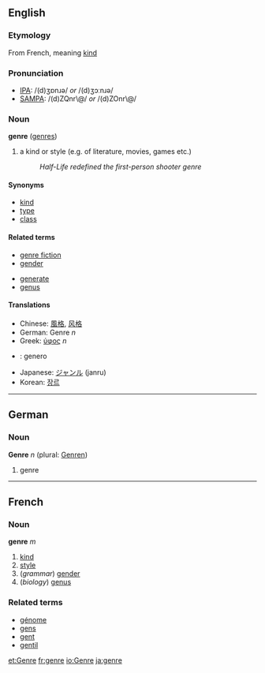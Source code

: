 ==English==

===Etymology===
From French, meaning [[kind]]

===Pronunciation===
* [[Wiktionary:Pronunciation_key|IPA]]: /(d)ʒɒnɹə/ ''or'' /(d)ʒɔːnɹə/
* [[Wiktionary:Pronunciation_key|SAMPA]]: /(d)ZQnr\@/ ''or'' /(d)ZOnr\@/

===Noun===
'''genre''' ([[genres]])

# a kind or style (e.g. of literature, movies, games etc.)
#:''Half-Life redefined the first-person shooter genre''

====Synonyms====
*[[kind]]
*[[type]]
*[[class]]

====Related terms====
*[[genre fiction]]
*[[gender]]
<!-- [[generic]]? -->
*[[generate]]
*[[genus]]

====Translations====
*Chinese: [[風格]], [[风格]]
*German: Genre ''n''
*Greek: [[ύφος]] ''n''
* {{io}} : genero
*Japanese: [[ジャンル]] (janru)
*Korean: [[장르]]

----

==German==
===Noun===
'''Genre''' ''n'' (plural: [[Genren]])

# genre
----
==French==
===Noun===
'''genre''' ''m''

# [[kind]]
# [[style]]
#(''grammar'') [[gender]]
#(''biology'') [[genus]]

===Related terms===
*[[génome]]
*[[gens]]
*[[gent]]
*[[gentil]]

[[et:Genre]]
[[fr:genre]]
[[io:Genre]]
[[ja:genre]]